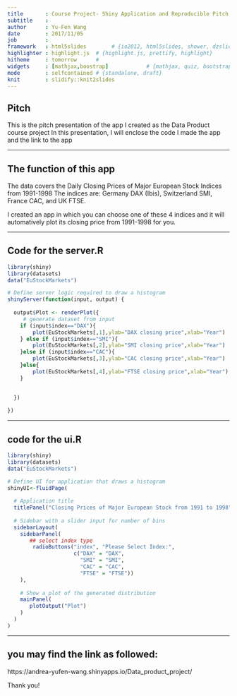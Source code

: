---
title       : Course Project- Shiny Application and Reproducible Pitch
subtitle    : 
author      : Yu-Fen Wang
date        : 2017/11/05
job         : 
framework   : html5slides        # {io2012, html5slides, shower, dzslides, ...}
highlighter : highlight.js  # {highlight.js, prettify, highlight}
hitheme     : tomorrow      # 
widgets     : [mathjax,boostrap]            # {mathjax, quiz, bootstrap}
mode        : selfcontained # {standalone, draft}
knit        : slidify::knit2slides
---

## Pitch

This is the pitch presentation of the app I created as the Data Product course project 
In this presentation, I will enclose the code I made the app and the link to the app


--- 

## The function of this app 

The data covers the Daily Closing Prices of Major European Stock Indices from 1991-1998
The indices are: Germany DAX (Ibis), Switzerland SMI, France CAC, and UK FTSE.

I created an app in which you can choose one of these 4 indices and it will automatively plot its closing price from 1991-1998 for you. 


---

## Code for the server.R
```{r echo=TRUE}
library(shiny)
library(datasets)
data("EuStockMarkets")

# Define server logic required to draw a histogram
shinyServer(function(input, output) {
   
  output$Plot <- renderPlot({
     # generate dataset from input
    if (input$index=="DAX"){
        plot(EuStockMarkets[,1],ylab="DAX closing price",xlab="Year")
    } else if (input$index=="SMI"){
        plot(EuStockMarkets[,2],ylab="SMI closing price",xlab="Year")
    }else if (input$index=="CAC"){
        plot(EuStockMarkets[,3],ylab="CAC closing price",xlab="Year")
    }else{
        plot(EuStockMarkets[,4],ylab="FTSE closing price",xlab="Year")
    }

    
  })
  
})

```


--- 

## code for the ui.R

```{r}
library(shiny)
library(datasets)
data("EuStockMarkets")

# Define UI for application that draws a histogram
shinyUI<-fluidPage(
  
  # Application title
  titlePanel("Closing Prices of Major European Stock from 1991 to 1998"),
  
  # Sidebar with a slider input for number of bins 
  sidebarLayout(
    sidebarPanel(
       ## select index type
        radioButtons("index", "Please Select Index:",
                     c("DAX" = "DAX",
                       "SMI" = "SMI",
                       "CAC" = "CAC",
                       "FTSE" = "FTSE"))
    ),
    
    # Show a plot of the generated distribution
    mainPanel(
       plotOutput("Plot")
    )
  )
)

```

---
## you may find the link as followed:
https://andrea-yufen-wang.shinyapps.io/Data_product_project/

Thank you!

